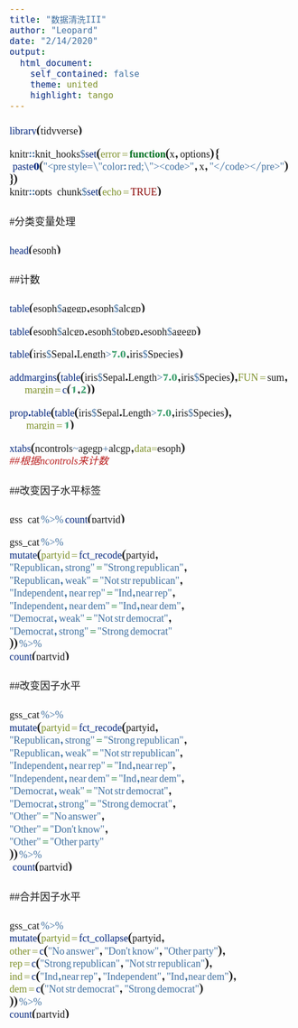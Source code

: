 ```yaml
---
title: "数据清洗III"
author: "Leopard"
date: "2/14/2020"
output:
  html_document:
    self_contained: false
    theme: united
    highlight: tango
---
```


<style type="text/css">

body{ /* Normal  */
      font-size: 18px;
      font-family:Noto Nastaliq Urdu;
  }
td {  /* Table  */
  font-size: 16px;
}
h1.title {
  font-size: 38px;
  color: DarkRed;
}
h1 { /* Header 1 */
  font-size: 28px;
  color: DarkRed;
  font-family:Noto Nastaliq Urdu;
}
h2 { /* Header 2 */
    font-size: 22px;
  color: DarkRed;
  font-family:Noto Nastaliq Urdu;
}
h3 { /* Header 3 */
  font-size: 18px;
  font-family: "Times New Roman", Times, serif;
  color: DarkRed;
}
code.r{ /* Code block */
    font-size: 18px;
    font-family:Noto Nastaliq Urdu;
}
pre { /* Code block - determines code spacing between lines */
    font-size: 18px;
    font-family:Noto Nastaliq Urdu;
}
</style>
```r
library(tidyverse)
```


```r
knitr::knit_hooks$set(error = function(x, options) {
  paste0("<pre style=\"color: red;\"><code>", x, "</code></pre>")
})
knitr::opts_chunk$set(echo = TRUE)
```

#分类变量处理

```r
head(esoph)
```

##计数
```r
table(esoph$agegp,esoph$alcgp)
```

```r
table(esoph$alcgp,esoph$tobgp,esoph$agegp)
```

```r
table(iris$Sepal.Length>7.0,iris$Species)
```

```r
addmargins(table(iris$Sepal.Length>7.0,iris$Species),FUN = sum,
          margin = c(1,2))
```

```r
prop.table(table(iris$Sepal.Length>7.0,iris$Species),
           margin = 1)
```

```r
xtabs(ncontrols~agegp+alcgp,data=esoph)
##根据ncontrols来计数
```

##改变因子水平标签
```r
gss_cat %>% count(partyid)
```

```r
gss_cat %>%
mutate(partyid = fct_recode(partyid,
"Republican, strong" = "Strong republican",
"Republican, weak" = "Not str republican",
"Independent, near rep" = "Ind,near rep",
"Independent, near dem" = "Ind,near dem",
"Democrat, weak" = "Not str democrat",
"Democrat, strong" = "Strong democrat"
)) %>%
count(partyid)
```

##改变因子水平
```r
gss_cat %>%
mutate(partyid = fct_recode(partyid,
"Republican, strong" = "Strong republican",
"Republican, weak" = "Not str republican",
"Independent, near rep" = "Ind,near rep",
"Independent, near dem" = "Ind,near dem",
"Democrat, weak" = "Not str democrat",
"Democrat, strong" = "Strong democrat",
"Other" = "No answer",
"Other" = "Don't know",
"Other" = "Other party"
)) %>%
  count(partyid)
```

##合并因子水平
```r
gss_cat %>%
mutate(partyid = fct_collapse(partyid,
other = c("No answer", "Don't know", "Other party"),
rep = c("Strong republican", "Not str republican"),
ind = c("Ind,near rep", "Independent", "Ind,near dem"),
dem = c("Not str democrat", "Strong democrat")
)) %>%
count(partyid)
```





